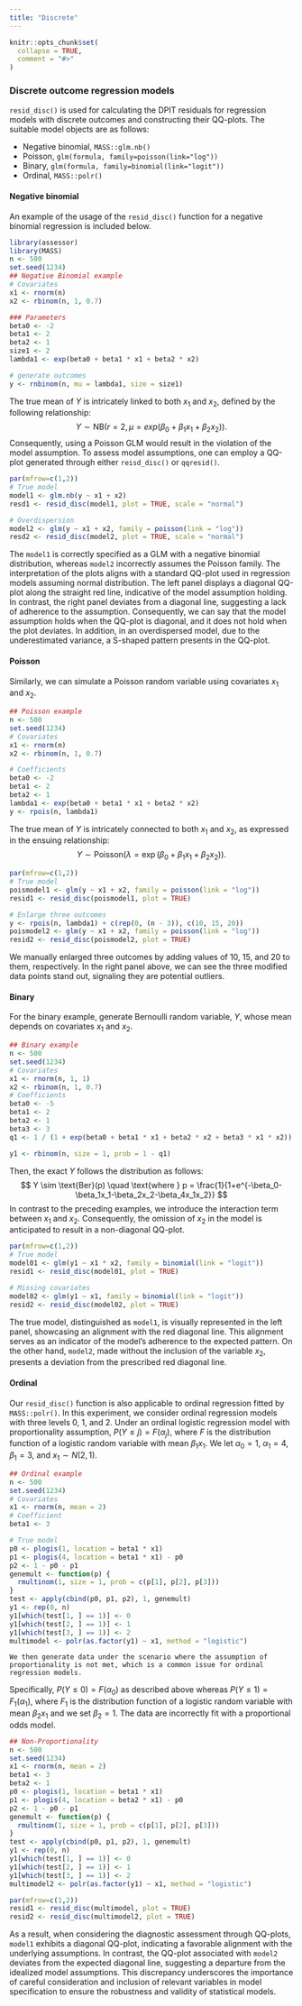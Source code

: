 ```yaml
---
title: "Discrete"
---
```


```r
knitr::opts_chunk$set(
  collapse = TRUE,
  comment = "#>"
)
```


### Discrete outcome regression models {.tabset .tabset-pills}
`resid_disc()` is used for calculating the DPIT residuals for regression models with discrete outcomes and constructing their QQ-plots. The suitable model objects are as follows: 

* Negative binomial, `MASS::glm.nb()` 
* Poisson, `glm(formula, family=poisson(link="log"))` 
* Binary, `glm(formula, family=binomial(link="logit"))` 
* Ordinal, `MASS::polr()`


#### Negative binomial
An example of the usage of the `resid_disc()` function for a negative binomial regression is included below. 
```r
library(assessor)
library(MASS)
n <- 500
set.seed(1234)
## Negative Binomial example
# Covariates
x1 <- rnorm(n)
x2 <- rbinom(n, 1, 0.7)

### Parameters
beta0 <- -2
beta1 <- 2
beta2 <- 1
size1 <- 2
lambda1 <- exp(beta0 + beta1 * x1 + beta2 * x2)

# generate outcomes
y <- rnbinom(n, mu = lambda1, size = size1)
```

The true mean of $Y$ is intricately linked to both $x_1$  and $x_2$, defined by the following relationship:
$$
 Y \sim \text{NB}(r=2, \mu = exp(\beta_0 + \beta_1x_1 + \beta_2x_2)).
$$
Consequently, using a Poisson GLM would result in the violation of the model assumption. 
To assess model assumptions, one can employ a QQ-plot generated through either `reisd_disc()` or `qqresid()`.

```r
par(mfrow=c(1,2))
# True model
model1 <- glm.nb(y ~ x1 + x2)
resd1 <- resid_disc(model1, plot = TRUE, scale = "normal")

# Overdispersion
model2 <- glm(y ~ x1 + x2, family = poisson(link = "log"))
resd2 <- resid_disc(model2, plot = TRUE, scale = "normal")
```
The `model1` is correctly specified as a GLM with a negative binomial distribution, whereas `model2` incorrectly assumes the Poisson family. The interpretation of the plots aligns with a standard QQ-plot used in regression models assuming normal distribution. The left panel displays a diagonal QQ-plot along the straight red line, indicative of the model assumption holding. In contrast, the right panel deviates from a diagonal line, suggesting a lack of adherence to the assumption. Consequently, we can say that the model assumption holds when the QQ-plot is diagonal, and it does not hold when the plot deviates.
In addition, in an overdispersed model, due to the underestimated variance, a S-shaped pattern presents in the QQ-plot.


#### Poisson
Similarly, we can simulate a Poisson random variable using covariates $x_1$ and $x_2$.
```r
## Poisson example
n <- 500
set.seed(1234)
# Covariates
x1 <- rnorm(n)
x2 <- rbinom(n, 1, 0.7)

# Coefficients
beta0 <- -2
beta1 <- 2
beta2 <- 1
lambda1 <- exp(beta0 + beta1 * x1 + beta2 * x2)
y <- rpois(n, lambda1)
```
The true mean of $Y$ is intricately connected to both $x_1$ and $x_2$, as expressed in the ensuing relationship:
$$
Y \sim \text{Poisson}(\lambda = \exp(\beta_0 + \beta_1 x_1 + \beta_2 x_2)).
$$



```r
par(mfrow=c(1,2))
# True model
poismodel1 <- glm(y ~ x1 + x2, family = poisson(link = "log"))
resid1 <- resid_disc(poismodel1, plot = TRUE)

# Enlarge three outcomes
y <- rpois(n, lambda1) + c(rep(0, (n - 3)), c(10, 15, 20))
poismodel2 <- glm(y ~ x1 + x2, family = poisson(link = "log"))
resid2 <- resid_disc(poismodel2, plot = TRUE)
```

We manually enlarged three outcomes by adding values of 10, 15, and 20 to them, respectively. In the right panel above, we can see the three modified data points stand out, signaling they are potential outliers.



#### Binary
For the binary example, generate Bernoulli random variable, $Y$, whose mean depends on covariates $x_1$ and $x_2$. 
```r
## Binary example
n <- 500
set.seed(1234)
# Covariates
x1 <- rnorm(n, 1, 1)
x2 <- rbinom(n, 1, 0.7)
# Coefficients
beta0 <- -5
beta1 <- 2
beta2 <- 1
beta3 <- 3
q1 <- 1 / (1 + exp(beta0 + beta1 * x1 + beta2 * x2 + beta3 * x1 * x2))

y1 <- rbinom(n, size = 1, prob = 1 - q1)
```
Then, the exact $Y$ follows the distribution as follows:
$$
Y \sim \text{Ber}(p) \quad \text{where } p = \frac{1}{1+e^{-\beta_0-\beta_1x_1-\beta_2x_2-\beta_4x_1x_2}}
$$
In contrast to the preceding examples, we introduce the interaction term between $x_1$ and $x_2.$ 
Consequently, the omission of $x_2$ in the model is anticipated to result in a non-diagonal QQ-plot.


```r
par(mfrow=c(1,2))
# True model
model01 <- glm(y1 ~ x1 * x2, family = binomial(link = "logit"))
resid1 <- resid_disc(model01, plot = TRUE)

# Missing covariates
model02 <- glm(y1 ~ x1, family = binomial(link = "logit"))
resid2 <- resid_disc(model02, plot = TRUE)
```
The true model, distinguished as `model1`, is visually represented in the left panel, showcasing an alignment with the red diagonal line. This alignment serves as an indicator of the model's adherence to the expected pattern. 
On the other hand, `model2`, made without the inclusion of the variable $x_2$, presents a deviation 
from the prescribed red diagonal line. 


#### Ordinal
Our `resid_disc()` function is also applicable to ordinal regression fitted by `MASS::polr()`. 
	In this experiment, we consider ordinal regression models with three levels 0, 1, and 2. Under an ordinal logistic regression model with proportionality assumption, $P(Y\leq j)=F(\alpha_j),$  where $F$ is the distribution function of a  logistic random variable with mean $\beta_1x_1$. We let $\alpha_0=1$, $\alpha_1=4$, $\beta_1=3$, and $x_1\sim N(2,1)$.


```r
## Ordinal example
n <- 500
set.seed(1234)
# Covariates
x1 <- rnorm(n, mean = 2)
# Coefficient
beta1 <- 3

# True model
p0 <- plogis(1, location = beta1 * x1)
p1 <- plogis(4, location = beta1 * x1) - p0
p2 <- 1 - p0 - p1
genemult <- function(p) {
  rmultinom(1, size = 1, prob = c(p[1], p[2], p[3]))
}
test <- apply(cbind(p0, p1, p2), 1, genemult)
y1 <- rep(0, n)
y1[which(test[1, ] == 1)] <- 0
y1[which(test[2, ] == 1)] <- 1
y1[which(test[3, ] == 1)] <- 2
multimodel <- polr(as.factor(y1) ~ x1, method = "logistic")
```

	We then generate data under the scenario where the assumption of proportionality is not met, which is a common issue for ordinal regression models. 
  Specifically,
		$P(Y\leq 0)=F(\alpha_0)$ as described above whereas $P(Y\leq 1)=F_1(\alpha_1)$, where   $F_1$ is the distribution function of a logistic random variable with mean $\beta_2x_1$ and we set $\beta_2=1$. The data are incorrectly fit with a proportional odds model.

```r
## Non-Proportionality
n <- 500
set.seed(1234)
x1 <- rnorm(n, mean = 2)
beta1 <- 3
beta2 <- 1
p0 <- plogis(1, location = beta1 * x1)
p1 <- plogis(4, location = beta2 * x1) - p0 
p2 <- 1 - p0 - p1
genemult <- function(p) {
  rmultinom(1, size = 1, prob = c(p[1], p[2], p[3]))
}
test <- apply(cbind(p0, p1, p2), 1, genemult)
y1 <- rep(0, n)
y1[which(test[1, ] == 1)] <- 0
y1[which(test[2, ] == 1)] <- 1
y1[which(test[3, ] == 1)] <- 2
multimodel2 <- polr(as.factor(y1) ~ x1, method = "logistic")
```

```r
par(mfrow=c(1,2))
resid1 <- resid_disc(multimodel, plot = TRUE)
resid2 <- resid_disc(multimodel2, plot = TRUE)
```
As a result, when considering the diagnostic assessment through QQ-plots, `model1` exhibits a diagonal QQ-plot, indicating a favorable alignment with the underlying assumptions. In contrast, the QQ-plot associated with `model2` deviates from the expected diagonal line, suggesting a departure from the idealized model assumptions. This discrepancy underscores the importance of careful consideration and inclusion of relevant variables in model specification to ensure the robustness and validity of statistical models.
